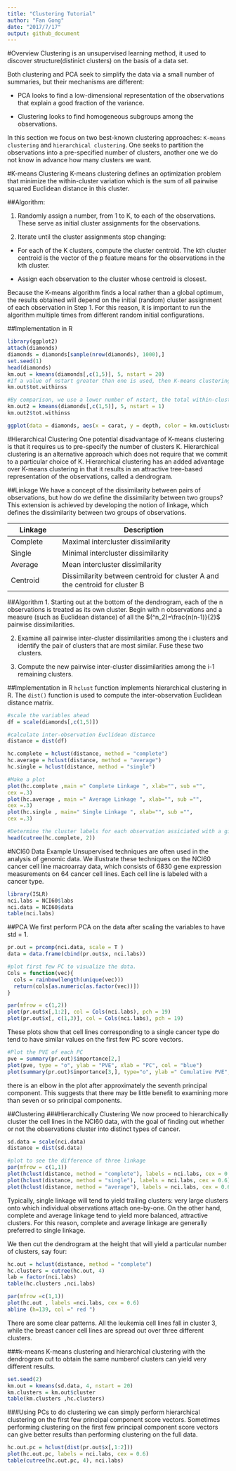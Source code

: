 ```yaml
---
title: "Clustering Tutorial"
author: "Fan Gong"
date: "2017/7/17"
output: github_document
---
```


#Overview
Clustering is an unsupervised learning method, it used to discover structure(distinict clusters) on the basis of a data set. 

Both clustering and PCA seek to simplify the data via a small number of summaries, but their mechanisms are different:

* PCA looks to find a low-dimensional representation of the observations that explain a good fraction of the variance.

* Clustering looks to find homogeneous subgroups among the observations.

In this section we focus on two best-known clustering approaches: `K-means clustering` and `hierarchical clustering`. One seeks to partition the observations into a pre-specified number of clusters, another one we do not know in advance how many clusters we want.

#K-means Clustering
K-means clustering defines an optimization problem that minimize the within-cluster variation which is the sum of all pairwise squared Euclidean distance in this cluster.

##Algorithm:

1. Randomly assign a number, from 1 to K, to each of the observations. These serve as initial cluster assignments for the observations.

2. Iterate until the cluster assignments stop changing:
  
  + For each of the K clusters, compute the cluster centroid. The kth cluster centroid is the vector of the p feature means for the observations in the kth cluster.
  
  + Assign each observation to the cluster whose centroid is closest.

Because the K-means algorithm finds a local rather than a global optimum, the results obtained will depend on the initial (random) cluster assignment of each observation in Step 1. For this reason, it is important to run the algorithm multiple times from different random initial configurations.

##Implementation in R
```r
library(ggplot2)
attach(diamonds)
diamonds = diamonds[sample(nrow(diamonds), 1000),]
set.seed(1)
head(diamonds)
km.out = kmeans(diamonds[,c(1,5)], 5, nstart = 20)
#If a value of nstart greater than one is used, then K-means clustering will be performed using multiple random assignments in Step 1 of our Algorithm, and the kmeans() function will report only the best results.
km.out$tot.withinss

#By comparison, we use a lower number of nstart, the total within-cluster sum of squares will become larger.
km.out2 = kmeans(diamonds[,c(1,5)], 5, nstart = 1)
km.out2$tot.withinss

ggplot(data = diamonds, aes(x = carat, y = depth, color = km.out$cluster)) + geom_point(aes(shape = cut))


```



#Hierarchical Clustering
One potential disadvantage of K-means clustering is that it requires us to pre-specify the number of clusters K. Hierarchical clustering is an alternative approach which does not require that we commit to a particular choice of K. Hierarchical clustering has an added advantage over K-means
clustering in that it results in an attractive tree-based representation of the observations, called a dendrogram.

##Linkage
We have a concept of the dissimilarity between pairs of observations, but how do we define the dissimilarity between two groups? This extension is achieved by developing the notion of linkage, which defines the dissimilarity between two groups of observations.

Linkage    | Description
-----------|------------------------------------
Complete   | Maximal intercluster dissimilarity
Single     | Minimal intercluster dissimilarity
Average    | Mean intercluster dissimilarity
Centroid   | Dissimilarity between centroid for cluster A and the centroid for cluster B


##Algorithm
1. Starting out at the bottom of the dendrogram, each of the n observations is treated as its own cluster. Begin with n observations and a measure (such as Euclidean distance)
of all the $(^n_2)=\frac{n(n-1)}{2}$ pairwise dissimilarities. 

2. Examine all pairwise inter-cluster dissimilarities among the i clusters and identify the pair of clusters that are most similar. Fuse these two clusters.

3. Compute the new pairwise inter-cluster dissimilarities among the i-1 remaining clusters.

##Implementation in R
`hclust` function implements hierarchical clustering in R. The `dist()` function is used to compute the inter-observation Euclidean distance matrix.
```r
#scale the variables ahead 
df = scale(diamonds[,c(1,5)])

#calculate inter-observation Euclidean distance
distance = dist(df)

hc.complete = hclust(distance, method = "complete")
hc.average = hclust(distance, method = "average")
hc.single = hclust(distance, method = "single")

#Make a plot
plot(hc.complete ,main =" Complete Linkage ", xlab="", sub ="",
cex =.3)
plot(hc.average , main =" Average Linkage ", xlab="", sub ="",
cex =.3)
plot(hc.single , main=" Single Linkage ", xlab="", sub ="",
cex =.3)

#Determine the cluster labels for each observation assiciated with a given cut of the dendrogram
head(cutree(hc.complete, 2))

```

#NCI60 Data Example
Unsupervised techniques are often used in the analysis of genomic data. We illustrate these techniques on the NCI60 cancer cell line macroarray data, which consists of 6830 gene expression measurements on 64 cancer cell lines. Each cell line is labeled with a cancer type.

```r
library(ISLR)
nci.labs = NCI60$labs
nci.data = NCI60$data
table(nci.labs)
```

##PCA
We first perform PCA on the data after scaling the variables to have std = 1.
```r
pr.out = prcomp(nci.data, scale = T )
data = data.frame(cbind(pr.out$x, nci.labs))

#plot first few PC to visualize the data.
Cols = function(vec){
  cols = rainbow(length(unique(vec)))
  return(cols[as.numeric(as.factor(vec))])
}

par(mfrow = c(1,2))
plot(pr.out$x[,1:2], col = Cols(nci.labs), pch = 19)
plot(pr.out$x[, c(1,3)], col = Cols(nci.labs), pch = 19)

```

These plots show that cell lines corresponding to a single cancer type do tend to have similar values on the first few PC score vectors.

```r
#Plot the PVE of each PC
pve = summary(pr.out)$importance[2,]
plot(pve, type = "o", ylab = "PVE", xlab = "PC", col = "blue")
plot(summary(pr.out)$importance[3,], type="o", ylab =" Cumulative PVE", xlab="Principal Component ", col =" brown3 ")
```

there is an elbow in the plot after approximately the seventh principal component. This suggests that there may be little benefit to examining more than seven or so principal components.

##Clustering
###Hierarchically Clustering
We now proceed to hierarchically cluster the cell lines in the NCI60 data, with the goal of finding out whether or not the observations cluster into distinct types of cancer.
```r
sd.data = scale(nci.data)
distance = dist(sd.data)

#plot to see the difference of three linkage
par(mfrow = c(1,1))
plot(hclust(distance, method = "complete"), labels = nci.labs, cex = 0.6)
plot(hclust(distance, method = "single"), labels = nci.labs, cex = 0.6)
plot(hclust(distance, method = "average"), labels = nci.labs, cex = 0.6)

```

Typically, single linkage will tend to yield trailing clusters: very large clusters onto which individual observations attach one-by-one. On the other hand, complete and average linkage tend to yield more balanced, attractive clusters. For this reason, complete and average linkage are generally preferred to single linkage.

We then cut the dendrogram at the height that will yield a particular number of clusters, say four:
```r
hc.out = hclust(distance, method = "complete")
hc.clusters = cutree(hc.out, 4)
lab = factor(nci.labs)
table(hc.clusters ,nci.labs)

par(mfrow =c(1,1))
plot(hc.out , labels =nci.labs, cex = 0.6)
abline (h=139, col =" red ")
```

There are some clear patterns. All the leukemia cell lines fall in cluster 3, while the breast cancer cell lines are spread out over three different clusters.

###k-means
K-means clustering and hierarchical clustering with the dendrogram cut to obtain the same numberof clusters can yield very different results.
```r
set.seed(2)
km.out = kmeans(sd.data, 4, nstart = 20)
km.clusters = km.out$cluster
table(km.clusters ,hc.clusters)
```

###Using PCs to do clustering
we can simply perform hierarchical clustering on the first few principal component score vectors. Sometimes
performing clustering on the first few principal component score vectors can give better results than performing clustering on the full data.
```r
hc.out.pc = hclust(dist(pr.out$x[,1:2]))
plot(hc.out.pc, labels = nci.labs, cex = 0.6)
table(cutree(hc.out.pc, 4), nci.labs)

```

